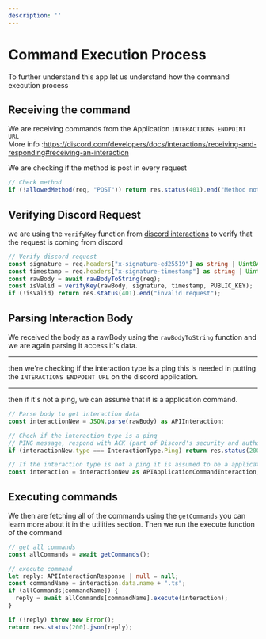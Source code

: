 ```yaml
---
description: ''
---
```


# Command Execution Process

To further understand this app let us understand how the command execution process

## Receiving the command

We are receiving commands from the Application `INTERACTIONS ENDPOINT URL` <br/>
More info :https://discord.com/developers/docs/interactions/receiving-and-responding#receiving-an-interaction

We are checking if the method is post in every request

```ts
// Check method
if (!allowedMethod(req, "POST")) return res.status(401).end("Method not allowed");
```

## Verifying Discord Request

we are using the `verifyKey` function from [discord interactions](https://www.npmjs.com/package/discord-interactions) to verify that the request is coming from discord

```ts
// Verify discord request
const signature = req.headers["x-signature-ed25519"] as string | Uint8Array | ArrayBuffer | Buffer;
const timestamp = req.headers["x-signature-timestamp"] as string | Uint8Array | ArrayBuffer | Buffer;
const rawBody = await rawBodyToString(req);
const isValid = verifyKey(rawBody, signature, timestamp, PUBLIC_KEY);
if (!isValid) return res.status(401).end("invalid request");
```

## Parsing Interaction Body

We received the body as a rawBody using the `rawBodyToString` function and we are again parsing it access it's data.

---

then we're checking if the interaction type is a ping this is needed in putting the `INTERACTIONS ENDPOINT URL` on the discord application.

---

then if it's not a ping, we can assume that it is a application command.

```ts
// Parse body to get interaction data
const interactionNew = JSON.parse(rawBody) as APIInteraction;

// Check if the interaction type is a ping
// PING message, respond with ACK (part of Discord's security and authorization protocol)
if (interactionNew.type === InteractionType.Ping) return res.status(200).json({ type: 1 });

// If the interaction type is not a ping it is assumed to be a application command
const interaction = interactionNew as APIApplicationCommandInteraction;
```

## Executing commands

We then are fetching all of the commands using the `getCommands` you can learn more about it in the utilities section. Then we run the execute function of the command

```ts
// get all commands
const allCommands = await getCommands();

// execute command
let reply: APIInteractionResponse | null = null;
const commandName = interaction.data.name + ".ts";
if (allCommands[commandName]) {
  reply = await allCommands[commandName].execute(interaction);
}

if (!reply) throw new Error();
return res.status(200).json(reply);
```
